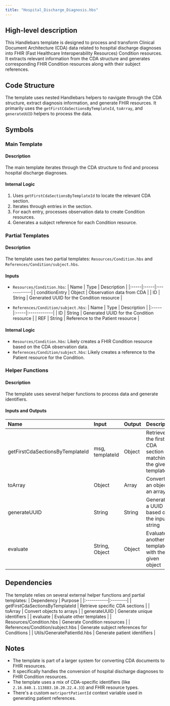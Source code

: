 ```yaml
---
title: "Hospital_Discharge_Diagnosis.hbs"
---
```


## High-level description
This Handlebars template is designed to process and transform Clinical Document Architecture (CDA) data related to hospital discharge diagnoses into FHIR (Fast Healthcare Interoperability Resources) Condition resources. It extracts relevant information from the CDA structure and generates corresponding FHIR Condition resources along with their subject references.

## Code Structure
The template uses nested Handlebars helpers to navigate through the CDA structure, extract diagnosis information, and generate FHIR resources. It primarily uses the `getFirstCdaSectionsByTemplateId`, `toArray`, and `generateUUID` helpers to process the data.

## Symbols

### Main Template
#### Description
The main template iterates through the CDA structure to find and process hospital discharge diagnoses.

#### Internal Logic
1. Uses `getFirstCdaSectionsByTemplateId` to locate the relevant CDA section.
2. Iterates through entries in the section.
3. For each entry, processes observation data to create Condition resources.
4. Generates a subject reference for each Condition resource.

### Partial Templates
#### Description
The template uses two partial templates: `Resources/Condition.hbs` and `References/Condition/subject.hbs`.

#### Inputs
- `Resources/Condition.hbs`:
  | Name | Type | Description |
  |:-----|:-----|:------------|
  | conditionEntry | Object | Observation data from CDA |
  | ID | String | Generated UUID for the Condition resource |

- `References/Condition/subject.hbs`:
  | Name | Type | Description |
  |:-----|:-----|:------------|
  | ID | String | Generated UUID for the Condition resource |
  | REF | String | Reference to the Patient resource |

#### Internal Logic
- `Resources/Condition.hbs`: Likely creates a FHIR Condition resource based on the CDA observation data.
- `References/Condition/subject.hbs`: Likely creates a reference to the Patient resource for the Condition.

### Helper Functions
#### Description
The template uses several helper functions to process data and generate identifiers.

#### Inputs and Outputs
| Name | Input | Output | Description |
|:-----|:------|:-------|:------------|
| getFirstCdaSectionsByTemplateId | msg, templateId | Object | Retrieves the first CDA section matching the given template ID |
| toArray | Object | Array | Converts an object to an array |
| generateUUID | String | String | Generates a UUID based on the input string |
| evaluate | String, Object | Object | Evaluates another template with the given object |

## Dependencies
The template relies on several external helper functions and partial templates:
| Dependency | Purpose |
|:-----------|:--------|
| getFirstCdaSectionsByTemplateId | Retrieve specific CDA sections |
| toArray | Convert objects to arrays |
| generateUUID | Generate unique identifiers |
| evaluate | Evaluate other templates |
| Resources/Condition.hbs | Generate Condition resources |
| References/Condition/subject.hbs | Generate subject references for Conditions |
| Utils/GeneratePatientId.hbs | Generate patient identifiers |

## Notes
- The template is part of a larger system for converting CDA documents to FHIR resources.
- It specifically handles the conversion of hospital discharge diagnoses to FHIR Condition resources.
- The template uses a mix of CDA-specific identifiers (like `2.16.840.1.113883.10.20.22.4.33`) and FHIR resource types.
- There's a custom `metriportPatientId` context variable used in generating patient references.